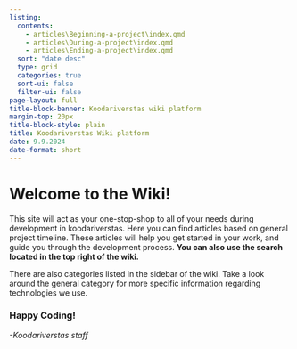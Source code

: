 ```yaml
---
listing:
  contents: 
    - articles\Beginning-a-project\index.qmd
    - articles\During-a-project\index.qmd
    - articles\Ending-a-project\index.qmd
  sort: "date desc"
  type: grid
  categories: true
  sort-ui: false
  filter-ui: false
page-layout: full
title-block-banner: Koodariverstas wiki platform
margin-top: 20px
title-block-style: plain
title: Koodariverstas Wiki platform
date: 9.9.2024
date-format: short
---
```


# Welcome to the Wiki!

This site will act as your one-stop-shop to all of your needs during development in koodariverstas. Here you can find articles based on general project timeline. These articles will help you get started in your work, and guide you through the development process. **You can also use the search located in the top right of the wiki.**

There are also categories listed in the sidebar of the wiki. Take a look around the general category for more specific information regarding technologies we use.

### Happy Coding!

*-Koodariverstas staff*
